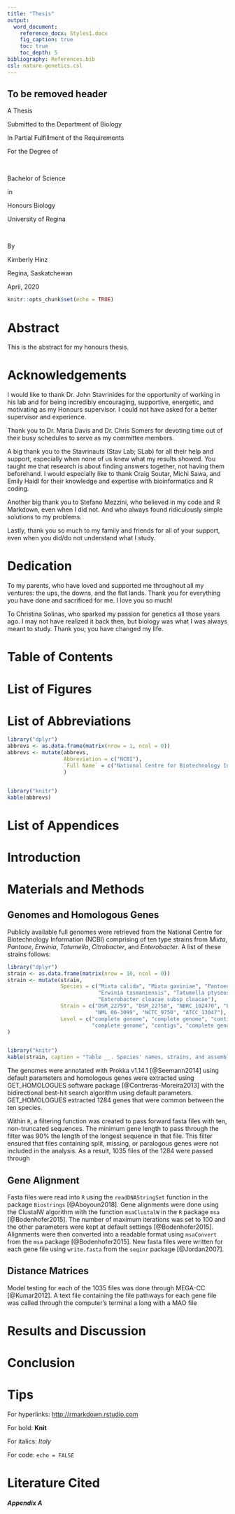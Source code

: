 ---
title: "Thesis"
output:
  word_document:
    reference_docx: Styles1.docx
    fig_caption: true
    toc: true
    toc_depth: 5
bibliography: References.bib
csl: nature-genetics.csl
---
## To be removed header
A Thesis

Submitted to the Department of Biology

In Partial Fulfillment of the Requirements

For the Degree of

<br>

Bachelor of Science

in

Honours Biology

University of Regina

<br>

By

Kimberly Hinz

Regina, Saskatchewan

April, 2020  

```{r setup, include=FALSE}
knitr::opts_chunk$set(echo = TRUE)
```
```{=openxml}
<w:p><w:r><w:br w:type="page"/></w:r></w:p>
```
# Abstract

This is the abstract for my honours thesis.

```{=openxml}
<w:p><w:r><w:br w:type="page"/></w:r></w:p>
```
# Acknowledgements

I would like to thank Dr. John Stavrinides for the opportunity of working in his lab and for being incredibly encouraging, supportive, energetic, and motivating as my Honours supervisor. I could not have asked for a better supervisor and experience.

Thank you to Dr. Maria Davis and Dr. Chris Somers for devoting time out of their busy schedules to serve as my committee members.

A big thank you to the Stavrinauts (Stav Lab; SLab) for all their help and support, especially when none of us knew what my results showed. You taught me that research is about finding answers together, not having them beforehand. I would especially like to thank Craig Soutar, Michi Sawa, and Emily Haidl for their knowledge and expertise with bioinformatics and R coding.

Another big thank you to Stefano Mezzini, who believed in my code and R Markdown, even when I did not. And who always found ridiculously simple solutions to my problems.

Lastly, thank you so much to my family and friends for all of your support, even when you did/do not understand what I study.

```{=openxml}
<w:p><w:r><w:br w:type="page"/></w:r></w:p>
```
# Dedication

To my parents, who have loved and supported me throughout all my ventures: the ups, the downs, and the flat lands. Thank you for everything you have done and sacrificed for me. I love you so much!

To Christina Solinas, who sparked my passion for genetics all those years ago. I may not have realized it back then, but biology was what I was always meant to study. Thank you; you have changed my life.

```{=openxml}
<w:p><w:r><w:br w:type="page"/></w:r></w:p>
```
# Table of Contents


```{=openxml}
<w:p><w:r><w:br w:type="page"/></w:r></w:p>
```
# List of Figures


```{=openxml}
<w:p><w:r><w:br w:type="page"/></w:r></w:p>
```
# List of Abbreviations
```{r echo = FALSE, message = FALSE, fig.cap=TRUE}
library("dplyr")
abbrevs <- as.data.frame(matrix(nrow = 1, ncol = 0))
abbrevs <- mutate(abbrevs, 
                  Abbreviation = c("NCBI"),
                  `Full Name` = c("National Centre for Biotechnology Information"), 
                  )


library("knitr")
kable(abbrevs)
```

```{=openxml}
<w:p><w:r><w:br w:type="page"/></w:r></w:p>
```
# List of Appendices


```{=openxml}
<w:p><w:r><w:br w:type="page"/></w:r></w:p>
```
# Introduction



# Materials and Methods
## Genomes and Homologous Genes
Publicly available full genomes were retrieved from the National Centre for Biotechnology Information (NCBI) comprising of ten type strains from *Mixta*, *Pantoae*, *Erwinia*, *Tatumella*, *Citrobacter*, and *Enterobacter*. A list of these strains follows:

```{r echo = FALSE, message = FALSE, fig.cap=TRUE}
library("dplyr")
strain <- as.data.frame(matrix(nrow = 10, ncol = 0))
strain <- mutate(strain, 
                 Species = c("Mixta calida", "Mixta gaviniae", "Pantoea agglomerans", "Pantoea septica", "Erwinia amylovora", 
                             "Erwinia tasmaniensis", "Tatumella ptyseos", "Tatumella saanichensis", "Citrobacter freundii", 
                             "Enterobacter cloacae subsp cloacae"),
                 Strain = c("DSM_22759", "DSM_22758", "NBRC_102470", "LMG_5345", "CFBP_1232", "ET1/99", "NCTC_11468", 
                            "NML_06-3099", "NCTC_9750", "ATCC_13047"), 
                 Level = c("complete genome", "complete genome", "contigs", "contigs", "contigs", "complete genome", 
                           "complete genome", "contigs", "complete genome", "complete genome")
)


library("knitr")
kable(strain, caption = "Table __. Species' names, strains, and assembly levels that are involved in the study.")
```

The genomes were annotated with Prokka v1.14.1 [@Seemann2014] using default parameters and homologous genes were extracted using GET_HOMOLOGUES software package [@Contreras-Moreira2013] with the bidirectional best-hit search algorithm using default parameters. GET_HOMOLOGUES extracted 1284 genes that were common between the ten species. 

Within `R`, a filtering function was created to pass forward fasta files with ten, non-truncated sequences. The minimum gene length to pass through the filter was 90% the length of the longest sequence in that file. This filter ensured that files containing split, missing, or paralogous genes were not included in the analysis. As a result, 1035 files of the 1284 were passed through

## Gene Alignment
Fasta files were read into `R` using the `readDNAStringSet` function in the package `Biostrings` [@Aboyoun2018]. Gene alignments were done using the ClustalW algorithm with the function `msaClustalW` in the `R` package `msa` [@Bodenhofer2015]. The number of maximum iterations was set to 100 and the other parameters were kept at default settings [@Bodenhofer2015]. Alignments were then converted into a readable format using `msaConvert` from the `msa` package [@Bodenhofer2015]. New fasta files were written for each gene file using `write.fasta` from the `seqinr` package [@Jordan2007].

## Distance Matrices
Model testing for each of the 1035 files was done through MEGA-CC [@Kumar2012]. A text file containing the file pathways for each gene file was called through the computer's terminal a long with a MAO file

# Results and Discussion


# Conclusion

# Tips

For hyperlinks: <http://rmarkdown.rstudio.com>

For bold: **Knit**

For italics: *Italy*

For code: `echo = FALSE`

```{=openxml}
<w:p><w:r><w:br w:type="page"/></w:r></w:p>
```
# Literature Cited


##### Appendix A